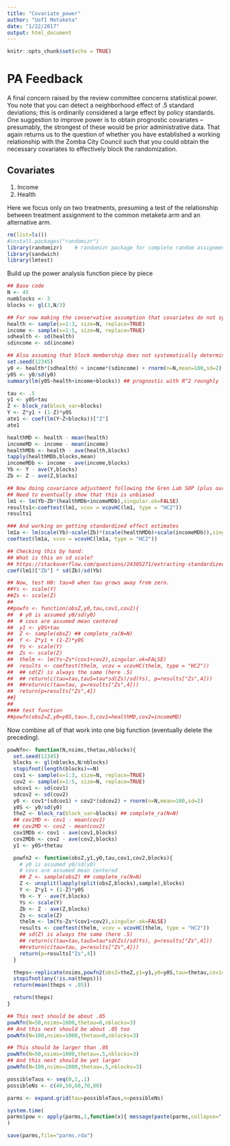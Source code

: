 ```yaml
---
title: "Covariate_power"
author: "UofI Metaketa"
date: "1/22/2017"
output: html_document
---
```


```r
knitr::opts_chunk$set(echo = TRUE)
```

# PA Feedback

A final concern raised by the review committee concerns statistical power. You note that you can detect a neighborhood effect of .5 standard deviations; this is ordinarily considered a large effect by policy standards. One suggestion to improve power is to obtain prognostic covariates – presumably, the strongest of these would be prior administrative data. That again returns us to the question of whether you have established a working relationship with the Zomba City Council such that you could obtain the necessary covariates to effectively block the randomization.

## Covariates
 1. Income
 2. Health

Here we focus only on two treatments, presuming a test of the relationship between treatment assignment to the common metaketa arm and an alternative arm.


```r
rm(list=ls())
#install.packages("randomizr")
library(randomizr)    # randomizr package for complete random assignment
library(sandwich)
library(lmtest)
```

Build up the power analysis function piece by piece
```r
## Base code
N <- 45
numblocks <- 3
blocks <- gl(3,N/3)

## For now making the conservative assumption that covariates do not systematically vary by block
health <- sample(x=1:3, size=N, replace=TRUE)
income <- sample(x=1:5, size=N, replace=TRUE)
sdhealth <- sd(health)
sdincome <- sd(income)

## Also assuming that block membership does not systematically determine control outcome
set.seed(12345)
y0 <- health*(sdhealth) + income*(sdincome) + rnorm(n=N,mean=100,sd=2)
y0S <- y0/sd(y0)
summary(lm(y0S~health+income+blocks)) ## prognostic with R^2 rounghly .5

tau <- .5
y1 <- y0S+tau
Z <- block_ra(block_var=blocks)
Y <- Z*y1 + (1-Z)*y0S
ate1 <- coef(lm(Y~Z+blocks))["Z"]
ate1

healthMD <- health - mean(health)
incomeMD <- income - mean(income)
healthMDb <- health - ave(health,blocks)
tapply(healthMDb,blocks,mean)
incomeMDb <- income - ave(income,blocks)
Yb <- Y - ave(Y,blocks)
Zb <- Z - ave(Z,blocks)

## Now doing covariance adjustment following the Gren Lab SOP (plus our own figuring)
## Need to eventually show that this is unbiased
lm1 <- lm(Yb~Zb*(healthMDb+incomeMDb),singular.ok=FALSE)
results1<-coeftest(lm1, vcov = vcovHC(lm1, type = "HC2"))
results1

### And working on getting standardized effect estimates
lm1a <- lm(scale(Yb)~scale(Zb)*(scale(healthMDb)+scale(incomeMDb)),singular.ok=FALSE)
coeftest(lm1a, vcov = vcovHC(lm1a, type = "HC2"))

## Checking this by hand:
## What is this on sd scale?
## https://stackoverflow.com/questions/24305271/extracting-standardized-coefficients-from-lm-in-r
coef(lm1)["Zb"] * sd(Zb)/sd(Yb)

## Now, test H0: tau=0 when tau grows away from zero.
##Ys <- scale(Y)
##Zs <- scale(Z)
##
##powfn <- function(obsZ,y0,tau,cov1,cov2){
##  # y0 is assumed y0/sd(y0)
##  # covs are assumed mean centered
##  y1 <- y0S+tau
##  Z <- sample(obsZ) ## complete_ra(N=N)
##  Y <- Z*y1 + (1-Z)*y0S
##  Ys <- scale(Y)
##  Zs <- scale(Z)
##  thelm <- lm(Ys~Zs*(cov1+cov2),singular.ok=FALSE)
##  results <- coeftest(thelm, vcov = vcovHC(thelm, type = "HC2"))
##  ## sd(Z) is always the same (here .5)
##  ## return(c(tau=tau,tauS=tau*sd(Zs)/sd(Ys), p=results["Zs",4]))
##  ##return(c(tau=tau, p=results["Zs",4]))
##  return(p=results["Zs",4])
##}
##
#### test function
##powfn(obsZ=Z,y0=y0S,tau=.5,cov1=healthMD,cov2=incomeMD)
```

Now combine all of that work into one big function (eventually delete the preceding).

```r
powNfn<- function(N,nsims,thetau,nblocks){
  set.seed(12345)
  blocks <- gl(nblocks,N/nblocks)
  stopifnot(length(blocks)==N)
  cov1 <- sample(x=1:3, size=N, replace=TRUE)
  cov2 <- sample(x=1:5, size=N, replace=TRUE)
  sdcov1 <- sd(cov1)
  sdcov2 <- sd(cov2)
  y0 <- cov1*(sdcov1) + cov2*(sdcov2) + rnorm(n=N,mean=100,sd=2)
  y0S <- y0/sd(y0)
  theZ <- block_ra(block_var=blocks) ## complete_ra(N=N)
  ## cov1MD <- cov1 - mean(cov1)
  ## cov2MD <- cov2 - mean(cov2)
  cov1MDb <- cov1 - ave(cov1,blocks)
  cov2MDb <- cov2 - ave(cov2,blocks)
  y1 <- y0S+thetau

  powfn2 <- function(obsZ,y1,y0,tau,cov1,cov2,blocks){
    # y0 is assumed y0/sd(y0)
    # covs are assumed mean centered
    ## Z <- sample(obsZ) ## complete_ra(N=N)
    Z <- unsplit(lapply(split(obsZ,blocks),sample),blocks)
    Y <- Z*y1 + (1-Z)*y0S
    Yb <- Y - ave(Y,blocks)
    Ys <- scale(Y)
    Zb <- Z - ave(Z,blocks)
    Zs <- scale(Z)
    thelm <- lm(Ys~Zs*(cov1+cov2),singular.ok=FALSE)
    results <- coeftest(thelm, vcov = vcovHC(thelm, type = "HC2"))
    ## sd(Z) is always the same (here .5)
    ## return(c(tau=tau,tauS=tau*sd(Zs)/sd(Ys), p=results["Zs",4]))
    ##return(c(tau=tau, p=results["Zs",4]))
    return(p=results["Zs",4])
  }

  theps<-replicate(nsims,powfn2(obsZ=theZ,y1=y1,y0=y0S,tau=thetau,cov1=cov1MDb,cov2=cov2MDb,blocks=blocks))
  stopifnot(any(!is.na(theps)))
  return(mean(theps < .05))

  return(theps)
}

## This next should be about .05
powNfn(N=50,nsims=1000,thetau=0,nblocks=3)
## And this next should be about .05 too
powNfn(N=100,nsims=1000,thetau=0,nblocks=3)

## This should be larger than .05
powNfn(N=50,nsims=1000,thetau=.5,nblocks=3)
## And this next should be yet larger
powNfn(N=100,nsims=1000,thetau=.5,nblocks=3)

possibleTaus <- seq(0,1,.1)
possibleNs <- c(40,50,60,70,80)

parms <- expand.grid(tau=possibleTaus,n=possibleNs)

system.time(
parms$pow <- apply(parms,1,function(x){ message(paste(parms,collapse=" ")); powNfn(N=x[[2]],nsims=1000,thetau=x[[1]],nblocks=3) })
)

save(parms,file="parms.rda")
```


